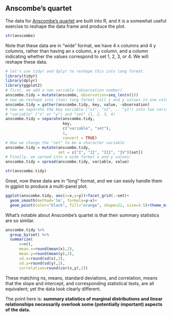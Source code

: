## Anscombe's quartet {#bivariate-anscombe}

The data for [Anscombe's quartet](https://en.wikipedia.org/wiki/Anscombe%27s_quartet) are built into R, and it is a somewhat useful exercise to reshape the data frame and produce the plot.

```r
str(anscombe)
```

Note that these data are in "wide" format, we have 4 x columns and 4 y columns, rather than having an x column, a y column, and a column indicating whether the values correspond to set 1, 2, 3, or 4.  We will reshape these data.

```r
# let's use tidyr and dplyr to reshape this into long format.
library(tidyr)
library(dplyr)
library(ggplot2)
# first, we add a new variable (observation number)
anscombe.tidy = mutate(anscombe, observation=seq_len(n()))
# now we reshape into (too) long format (all x and y values in one column)
anscombe.tidy = gather(anscombe.tidy, key, value, -observation)
# now we separate the key variable ("x1", "x2", .. "y1") into two variables:
# "variable" ("x" or "y") and "set" (1, 2, 3, 4)
anscombe.tidy = separate(anscombe.tidy, 
                         key, 
                         c("variable", "set"), 
                         1, 
                         convert = TRUE)
# Now we change the "set" to be a character variable
anscombe.tidy = mutate(anscombe.tidy, 
                       set = c("I", "II", "III", "IV")[set])
# Finally, we spread into a wide format x and y values:
anscombe.tidy = spread(anscombe.tidy, variable, value)

str(anscombe.tidy)
```

Great, now these data are in "long" format, and we can easily handle them in ggplot to produce a multi-panel plot.

```r
ggplot(anscombe.tidy, aes(x=x,y=y))+facet_grid(.~set)+
  geom_smooth(method='lm', formula=y~x)+
  geom_point(color="black", fill="orange", shape=21, size=3.5)+theme_minimal()+theme(text=element_text(size=16))
```

What's notable about Anscombe's quartet is that their summary statistics are so similar.

```r

anscombe.tidy %>% 
  group_by(set) %>%
  summarize(
      n=n(),
      mean.x=round(mean(x),2), 
      mean.y=round(mean(y),2), 
      sd.x=round(sd(x),2), 
      sd.y=round(sd(y),2), 
      correlation=round(cor(x,y),2))
```

These matching ns, means, standard deviations, and correlation, means that the slope and intercept, and corresponding statistical tests, are all equivalent; yet the data look clearly different.  

The point here is: **summary statistics of marginal distributions and linear relationships necessarily overlook some (potentially important) aspects of the data.**
